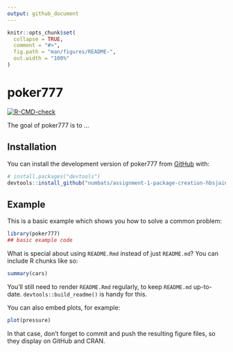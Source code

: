 ```yaml
---
output: github_document
---
```


<!-- README.md is generated from README.Rmd. Please edit that file -->

```r
knitr::opts_chunk$set(
  collapse = TRUE,
  comment = "#>",
  fig.path = "man/figures/README-",
  out.width = "100%"
)
```

# poker777

<!-- badges: start -->
[![R-CMD-check](https://github.com/numbats/assignment-1-package-creation-hbsjain/actions/workflows/R-CMD-check.yaml/badge.svg)](https://github.com/numbats/assignment-1-package-creation-hbsjain/actions/workflows/R-CMD-check.yaml)
<!-- badges: end -->

The goal of poker777 is to ...

## Installation

You can install the development version of poker777 from [GitHub](https://github.com/) with:

``` r
# install.packages("devtools")
devtools::install_github("numbats/assignment-1-package-creation-hbsjain")
```

## Example

This is a basic example which shows you how to solve a common problem:

```r
library(poker777)
## basic example code
```

What is special about using `README.Rmd` instead of just `README.md`? You can include R chunks like so:

```r
summary(cars)
```

You'll still need to render `README.Rmd` regularly, to keep `README.md` up-to-date. `devtools::build_readme()` is handy for this.

You can also embed plots, for example:

```r
plot(pressure)
```

In that case, don't forget to commit and push the resulting figure files, so they display on GitHub and CRAN.
